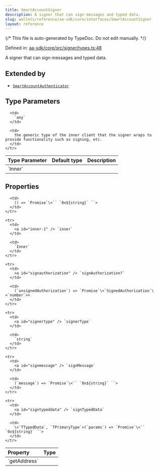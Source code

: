 ```yaml
---
title: SmartAccountSigner
description: A signer that can sign messages and typed data.
slug: wallets/reference/aa-sdk/core/interfaces/SmartAccountSigner
layout: reference
---
```


{/* This file is auto-generated by TypeDoc. Do not edit manually. */}

Defined in: [aa-sdk/core/src/signer/types.ts:48](https://github.com/alchemyplatform/aa-sdk/blob/ad165355d980f9a16dd388088895bfc851df8656/aa-sdk/core/src/signer/types.ts#L48)

A signer that can sign messages and typed data.

## Extended by

- [`SmartAccountAuthenticator`](SmartAccountAuthenticator.mdx)

## Type Parameters

<table>
  <thead>
    <tr>
      <th align="left">Type Parameter</th>
      <th align="left">Default type</th>
      <th align="left">Description</th>
    </tr>
  </thead>

  <tbody>
    <tr>
      <td>
        `Inner`
      </td>

      <td>
        `any`
      </td>

      <td>
        the generic type of the inner client that the signer wraps to provide functionality such as signing, etc.
      </td>
    </tr>

  </tbody>
</table>

## Properties

<table>
  <thead>
    <tr>
      <th align="left">Property</th>
      <th align="left">Type</th>
    </tr>
  </thead>

  <tbody>
    <tr>
      <td>
        <a id="getaddress" /> `getAddress`
      </td>

      <td>
        () => `Promise`\<`` `0x${string}` ``>
      </td>
    </tr>

    <tr>
      <td>
        <a id="inner-1" /> `inner`
      </td>

      <td>
        `Inner`
      </td>
    </tr>

    <tr>
      <td>
        <a id="signauthorization" /> `signAuthorization?`
      </td>

      <td>
        (`unsignedAuthorization`) => `Promise`\<`SignedAuthorization`\<`number`>>
      </td>
    </tr>

    <tr>
      <td>
        <a id="signertype" /> `signerType`
      </td>

      <td>
        `string`
      </td>
    </tr>

    <tr>
      <td>
        <a id="signmessage" /> `signMessage`
      </td>

      <td>
        (`message`) => `Promise`\<`` `0x${string}` ``>
      </td>
    </tr>

    <tr>
      <td>
        <a id="signtypeddata" /> `signTypedData`
      </td>

      <td>
        \<`TTypedData`, `TPrimaryType`>(`params`) => `Promise`\<`` `0x${string}` ``>
      </td>
    </tr>

  </tbody>
</table>
